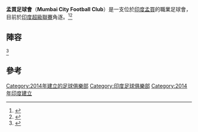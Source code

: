 {{Distinguish2|印度足球甲級聯賽 [[孟买足球俱乐部|孟买足球俱乐部]]}}
{{Infobox football club
| clubname  = 孟買城<br> मुंबई शहर एफसी
| image     = [[File:Mumbai_City_FC.png|180px]]
| fullname  = Mumbai City Football Club
| nickname  =
| motto     =
| founded   = {{start date and age|df=yes|2014}}
| ground    = [[孟買足球場|孟買足球場]]
| capacity  = 8,000<ref>{{Cite web |url=http://timesofindia.indiatimes.com/sports/football/indian-super-league/top-stories/Mumbai-City-FC-to-play-all-home-games-at-D-Y-Patil-Stadium/articleshow/41265354.cms |title=存档副本 |accessdate=2015-07-25 |archive-date=2014-10-14 |archive-url=https://web.archive.org/web/20141014205447/http://timesofindia.indiatimes.com/sports/football/indian-super-league/top-stories/Mumbai-City-FC-to-play-all-home-games-at-D-Y-Patil-Stadium/articleshow/41265354.cms |dead-url=no }}</ref>
| owner     = [[城市足球集團|城市足球集團]] (65%)<br />[[蘭比爾·卡浦爾|蘭比爾·卡浦爾]] & <br />[[Bimal_Parekh|Bimal Parekh]] (35%)
| COO       = Arunava Chaudhuri
| manager   = {{le|若熱·科斯塔|Jorge Costa}}
| league    = [[印度超級聯賽|印度超級聯賽]]
| season    = 2020–21
| position  = 印度超，第 1 位
| website   = http://www.indiansuperleague.com/mumbai-city-fc
| pattern_la1 = _goldborder
| pattern_la2 = _blueborder
| pattern_b1 = _goldleftsash
| pattern_b2 = _blueleftsash
| pattern_ra1 = _goldborder
| pattern_ra2 = _blueborder
| pattern_sh1 = _
| pattern_sh2 = 
| pattern_so1 = 
| pattern_so2 = 
| leftarm1 = 0040ff
| leftarm2 = f9a125
| body1 = 0040FF
| body2 = f9a125
| rightarm1 = 0040FF
| rightarm2 = f9a125
| shorts1 = 0040FF
| shorts2 = f9a125
| socks1 = 0040FF
| socks2 = f9a125
| image_size = 240px
}}

'''孟買足球會'''（'''Mumbai City Football Club'''）是一支位於[[印度|印度]][[孟買|孟買]]的職業足球會，目前於[[印度超級聯賽|印度超級聯賽]]角逐。<ref name="Cities Announced">{{cite web|last=Basu|first=Saumyajit|title=Stars embrace soccer through Indian Super League|url=http://timesofindia.indiatimes.com/sports/football/indian-super-league/top-stories/Stars-embrace-soccer-through-Indian-Super-League/articleshow/33712666.cms#write|work=Times of India|accessdate=22 April 2014|archive-date=2014-06-09|archive-url=https://web.archive.org/web/20140609215152/http://timesofindia.indiatimes.com/sports/football/indian-super-league/top-stories/Stars-embrace-soccer-through-Indian-Super-League/articleshow/33712666.cms#write|dead-url=no}}</ref><ref name="croydonadvertiser.co.uk">{{cite web |url=http://www.croydonadvertiser.co.uk/Crystal-Palace-team-Mumbai-City-FC-search-Indian/story-24642956-detail/story.html |title=存档副本 |accessdate=2017-03-17 |deadurl=yes |archiveurl=https://web.archive.org/web/20150923211516/http://www.croydonadvertiser.co.uk/Crystal-Palace-team-Mumbai-City-FC-search-Indian/story-24642956-detail/story.html |archivedate=2015-09-23 }}</ref>

==陣容==
{{updated|2015年7月15日}}<ref>{{cite url=http://www.indiansuperleague.com/mumbai-city-fc/squad|name=Mumbai City Squad}}</ref>

{{Fs start}}
{{Fs player|no=|nat=IND|pos=GK|name=Albino Gomes}}
{{Fs player|no=|nat=IND|pos=GK|name=[[Debjit_Majumder|Debjit Majumder]]}}
{{Fs player|no=|nat=IND|pos=GK|name=[[Subrata_Pal|Subrata Pal]]}}
{{Fs player|no=|nat=CZE|pos=DF|name=[[Pavel_Čmovš|Pavel Čmovš]]}}
{{Fs player|no=|nat=IND|pos=DF|name=[[Kingshuk_Debnath|Kingshuk Debnath]]}}
{{Fs player|no=|nat=IND|pos=DF|name=[[Lalchhuan_Mawia|Lalchhuan Mawia]]}}
{{Fs player|no=|nat=IND|pos=DF|name=[[Ashutosh_Mehta|Ashutosh Mehta]]}}
{{Fs player|no=|nat=IRE|pos=DF|name=[[Darren_O'Dea|Darren O'Dea]]}}
{{Fs player|no=|nat=IND|pos=DF|name=[[Keegan_Pereira|Keegan Pereira]]}}
{{Fs player|no=|nat=IND|pos=DF|name=[[Rowilson_Rodrigues|Rowilson Rodrigues]]}}
{{Fs mid}}
{{Fs player|no=|nat=ESP|pos=MF|name=[[Juan_Aguilera_Núñez|Juan Aguilera]]}}
{{Fs player|no=|nat=IND|pos=MF|name=[[Brandon_Fernandes|Brandon Fernandes]]}}
{{Fs player|no=|nat=IND|pos=MF|name=[[Gabriel_Fernandes|Gabriel Fernandes]]}}
{{Fs player|no=|nat=HAI|pos=MF|name=[[Sony_Norde|Sony Norde]]}}
{{Fs player|no=|nat=IND|pos=MF|name=[[Lalrindika_Ralte|Lalrindika Ralte]]}}
{{Fs player|no=|nat=IND|pos=MF|name=[[Pratesh_Shirodkar|Pratesh Shirodkar]]}}
{{Fs player|no=|nat=FRA|pos=FW|name=[[尼古拉·阿内尔卡|尼古拉·安歷卡]]}}
{{Fs player|no=|nat=IND|pos=FW|name=[[Sunil_Chhetri|Sunil Chhetri]]}}
{{Fs player|no=|nat=IND|pos=FW|name=[[Subhash_Singh|Subhash Singh]]}}
{{Fs player|no=|nat=BRA|pos=MF|name=[[Andre_Moritz|Andre Moritz]]}}
{{Fs end}}

==參考==
{{Reflist}}

[[Category:2014年建立的足球俱樂部|Category:2014年建立的足球俱樂部]]
[[Category:印度足球俱樂部|Category:印度足球俱樂部]]
[[Category:2014年印度建立|Category:2014年印度建立]]